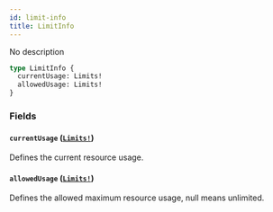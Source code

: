 ```yaml
---
id: limit-info
title: LimitInfo
---
```


No description

```graphql
type LimitInfo {
  currentUsage: Limits!
  allowedUsage: Limits!
}
```

### Fields

#### `currentUsage` ([`Limits!`](../../../developer/api-reference/objects/limits))

Defines the current resource usage.

#### `allowedUsage` ([`Limits!`](../../../developer/api-reference/objects/limits))

Defines the allowed maximum resource usage, null means unlimited.
